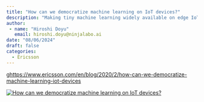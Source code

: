 ```yaml
---
title: "How can we democratize machine learning on IoT devices?"
description: "Making tiny machine learning widely available on edge IoT devices could prove to be a major leap in smart sensing across industries. Below, we plot the technical milestones to making that happen as part of our ongoing research into TinyML as-a-service."
author: 
 - name: "Hiroshi Doyu"
   email: hiroshi.doyu@ninjalabo.ai
date: "08/06/2024"
draft: false
categories:
  - Ericsson
---
```


g[https://www.ericsson.com/en/blog/2020/2/how-can-we-democratize-machine-learning-iot-devices](https://www.ericsson.com/en/blog/2020/2/how-can-we-democratize-machine-learning-iot-devices)

[![How can we democratize machine learning on IoT devices?](images/eb2.png)](https://www.ericsson.com/en/blog/2020/2/how-can-we-democratize-machine-learning-iot-devices)



